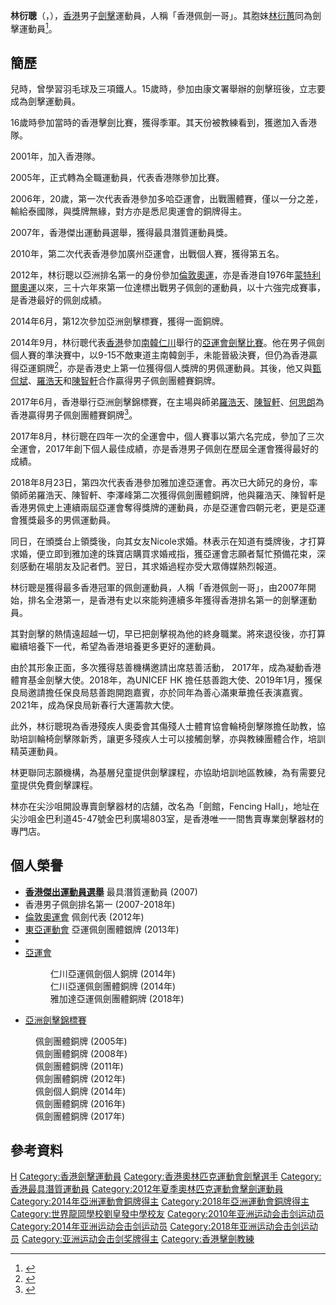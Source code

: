 {{noteTA|G1=Sports}}
{{Infobox sportsperson
| headercolor    = #778899
| name           = 林衍聰
| image          = 
| imagesize      =
| caption        =
| birthname      =
| fullname       =
| nickname       =
| nationality    = 
| residence      =
| birth_date      = {{birth_date_and_age|1986|11|4}}<ref name="印尼亞運">{{en}}{{cite web|title=Profile - HIN CHUNG LAM|url=https://en.asiangames2018.id/athletes/athlete/LAM-Hin-Chung-3024482/|publisher=2018年印尼亞運會官方網站|access-date=2018-09-01|archive-url=https://web.archive.org/web/20180901113338/https://en.asiangames2018.id/athletes/athlete/LAM-Hin-Chung-3024482/|archive-date=2018-09-01|dead-url=yes}}</ref>
| birth_place    = {{BHKG}}
| height         = {{height|m=1.82}}<ref name="印尼亞運"/>
| weight         = {{weight|kg=70}}<ref name="印尼亞運"/>
| website        = 
| country        = {{HKG}}
| sport          = 男子[[擊劍|擊劍]] - [[軍刀_(擊劍)|佩劍]]
| collegeteam    =
| club           =
| team           =
| turnedpro      =
| coach          = 
| retired        =
| coaching       =
| worlds         =
| regionals      =
| nationals      =
| olympics       =
| paralympics    =
| highestranking =
| pb             =
| medaltemplates = 
{{MedalSport | 男子[[劍擊|劍擊]]}}
{{MedalCountry|{{HKG}}}}
{{MedalCompetition | [[亞洲運動會|亞洲運動會]]}}
{{MedalBronze | [[2014年亞洲運動會|2014年 仁川]] | [[2014年亞洲運動會擊劍比賽|男子佩劍個人賽]]}}
{{MedalBronze | [[2014年亞洲運動會|2014年 仁川]] | [[2014年亞洲運動會擊劍比賽|男子佩劍團體賽]]}}
{{MedalBronze | [[2018年亞洲運動會|2018年 雅加達]] | [[2018年亞洲運動會擊劍比賽|男子佩劍團體賽]]}}
| show-medals    = yes
}}

'''林衍聰'''（{{lang|en|'''Antonio Lam Hin Chung'''}}，{{bd|1986年|11月4日|catIdx=L林}}），[[香港|香港]]男子[[劍擊|劍擊]]運動員，人稱「香港佩劍一哥」。其胞妹[[林衍蕙|林衍蕙]]同為劍擊運動員<ref>{{cite news|title=征奧前先攞個彩林衍聰挑戰盃奪冠|url=http://orientaldaily.on.cc/cnt/sport/20120715/00286_001.html|newspaper=東方日報|date=2012-07-15|accessdate=2014-09-24|archive-date=2019-11-09|archive-url=https://web.archive.org/web/20191109151115/https://orientaldaily.on.cc/cnt/sport/20120715/00286_001.html|dead-url=no}}</ref>。

==簡歷==
兒時，曾學習羽毛球及三項鐵人。15歲時，參加由康文署舉辦的劍擊班後，立志要成為劍擊運動員。

16歲時參加當時的香港擊劍比賽，獲得季軍。其天份被教練看到，獲邀加入香港隊。

2001年，加入香港隊。

2005年，正式轉為全職運動員，代表香港隊參加比賽。

2006年，20歲，第一次代表香港參加多哈亞運會，出戰團體賽，僅以一分之差，輸給泰國隊，與獎牌無緣，對方亦是悉尼奧運會的銅牌得主。

2007年，香港傑出運動員選舉，獲得最具潛質運動員獎。

2010年，第二次代表香港參加廣州亞運會，出戰個人賽，獲得第五名。

2012年，林衍聰以亞洲排名第一的身份參加[[2012年夏季奧林匹克運動會|倫敦奧運]]，亦是香港自1976年[[1976年夏季奧林匹克運動會|蒙特利爾奧運]]以來，三十六年來第一位達標出戰男子佩劍的運動員，以十六強完成賽事，是香港最好的佩劍成績。

2014年6月，第12次參加亞洲劍擊標賽，獲得一面銅牌。

2014年9月，林衍聰代表[[2014年亞洲運動會中國香港代表團|香港]]參加[[南韓|南韓]][[仁川|仁川]]舉行的[[2014年亞洲運動會|亞運會]][[2014年亞洲運動會擊劍比賽|劍擊比賽]]。他在男子佩劍個人賽的準決賽中，以9-15不敵東道主南韓劍手，未能晉級決賽，但仍為香港贏得亞運銅牌<ref>{{cite news|title=本港男子佩劍選手林衍聰準決賽落敗得銅牌|url=http://www.881903.com/page/zh-tw/newsdetail.aspx?ItemId=748345&csid=261_341|newspaper=商業電台|date=2014-09-21|accessdate=2014-09-24|archive-date=2019-12-07|archive-url=https://web.archive.org/web/20191207112300/https://www.881903.com/page/zh-tw/newsdetail.aspx?ItemId=748345&csid=261_341|dead-url=no}}</ref>，亦是香港史上第一位獲得個人獎牌的男佩運動員。其後，他又與[[甄侃斌|甄侃斌]]、[[羅浩天|羅浩天]]和[[陳智軒|陳智軒]]合作贏得男子佩劍團體賽銅牌。

2017年6月，香港舉行亞洲劍擊錦標賽，在主場與師弟[[羅浩天|羅浩天]]、[[陳智軒|陳智軒]]、[[何思朗|何思朗]]為香港贏得男子佩劍團體賽銅牌<ref>{{zh-hk}}{{cite news|title=掃兩銀六銅 港劍至勁|url=http://std.stheadline.com/daily/news-content.php?id=1619142&target=2|newspaper=星島日報|date=2017-06-21|accessdate=2018-03-07|archive-date=2018-03-07|archive-url=https://web.archive.org/web/20180307151307/http://std.stheadline.com/daily/news-content.php?id=1619142&target=2|dead-url=no}}</ref>。

2017年8月，林衍聰在四年一次的全運會中，個人賽事以第六名完成，參加了三次全運會，2017年創下個人最佳成績，亦是香港男子佩劍在歷屆全運會獲得最好的成績。

2018年8月23日，第四次代表香港參加雅加達亞運會。再次已大師兄的身份，率領師弟羅浩天、陳智軒、李澤峰第二次獲得佩劍團體銅牌，他與羅浩天、陳智軒是香港男佩史上連續兩屆亞運會奪得獎牌的運動員，亦是亞運會四朝元老，更是亞運會獲獎最多的男佩運動員。

同日，在頒獎台上領獎後，向其女友Nicole求婚。林表示在知道有獎牌後，才打算求婚，便立即到雅加達的珠寶店購買求婚戒指，獲亞運會志願者幫忙預備花束，深刻感動在場朋友及記者們。翌日，其求婚過程亦受大眾傳媒熱烈報道。

林衍聰是獲得最多香港冠軍的佩劍運動員，人稱「香港佩劍一哥」，由2007年開始，排名全港第一，是香港有史以來能夠連續多年獲得香港排名第一的劍擊運動員。

其對劍擊的熱情遠超越一切，早已把劍擊視為他的終身職業。將來退役後，亦打算繼續培養下一代，希望為香港培養更多更好的運動員。

由於其形象正面，多次獲得慈善機構邀請出席慈善活動， 2017年，成為凝動香港體育基金劍擊大使。2018年，為UNICEF HK 擔任慈善跑大使、2019年1月，獲保良局邀請擔任保良局慈善跑開跑嘉賓，亦於同年為善心滿東華擔任表演嘉賓。2021年，成為保良局新春行大運籌款大使。

此外，林衍聰現為香港殘疾人奧委會其傷殘人士體育協會輪椅劍擊隊擔任助教，協助培訓輪椅劍擊隊新秀，讓更多殘疾人士可以接觸劍擊，亦與教練團體合作，培訓精英運動員。

林更聯同志願機構，為基層兒童提供劍擊課程，亦協助培訓地區教練，為有需要兒童提供免費劍擊課程。

林亦在尖沙咀開設專賣劍擊器材的店舖，改名為「劍館，Fencing Hall」，地址在尖沙咀金巴利道45-47號金巴利廣場803室，是香港唯一一間售賣專業劍擊器材的專門店。

==個人榮譽==
*'''[[香港傑出運動員選舉|香港傑出運動員選舉]]''' 最具潛質運動員 (2007)
*香港男子佩劍排名第一 (2007-2018年)
*[[倫敦奧運|倫敦奧運會]] 佩劍代表  (2012年)
*[[東亞運動會|東亞運動會]] 亞運佩劍團體銀牌 (2013年)
*
*[[亞運會|亞運會]]
*:仁川亞運佩劍個人銅牌 (2014年)
*:仁川亞運佩劍團體銅牌  (2014年)
*:雅加達亞運佩劍團體銅牌  (2018年)
*[[亞洲擊劍錦標賽|亞洲劍擊錦標賽]] 

:佩劍團體銅牌  (2005年)
:佩劍團體銅牌  (2008年)
:佩劍團體銅牌  (2011年)
:佩劍團體銅牌  (2012年)
:佩劍個人銅牌  (2014年)
:佩劍團體銅牌  (2016年)
:佩劍團體銅牌  (2017年)
:
:
:

==參考資料==
{{Reflist}}

{{DEFAULTSORT:LAM Hin Chung}}
[[Category:林姓|H]]
[[Category:香港劍擊運動員|Category:香港劍擊運動員]]
[[Category:香港奧林匹克運動會劍擊選手|Category:香港奧林匹克運動會劍擊選手]]
[[Category:香港最具潛質運動員|Category:香港最具潛質運動員]]
[[Category:2012年夏季奧林匹克運動會擊劍運動員|Category:2012年夏季奧林匹克運動會擊劍運動員]]
[[Category:2014年亞洲運動會銅牌得主|Category:2014年亞洲運動會銅牌得主]]
[[Category:2018年亞洲運動會銅牌得主|Category:2018年亞洲運動會銅牌得主]]
[[Category:世界龍岡學校劉皇發中學校友|Category:世界龍岡學校劉皇發中學校友]]
[[Category:2010年亚洲运动会击剑运动员|Category:2010年亚洲运动会击剑运动员]]
[[Category:2014年亚洲运动会击剑运动员|Category:2014年亚洲运动会击剑运动员]]
[[Category:2018年亚洲运动会击剑运动员|Category:2018年亚洲运动会击剑运动员]]
[[Category:亚洲运动会击剑奖牌得主|Category:亚洲运动会击剑奖牌得主]]
[[Category:香港擊劍教練|Category:香港擊劍教練]]
